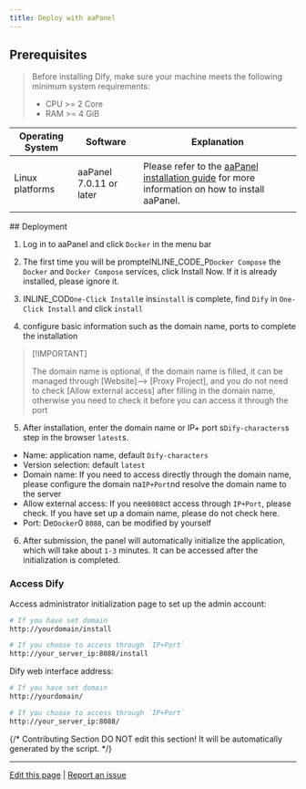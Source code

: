 ```yaml
---
title: Deploy with aaPanel
---
```



## Prerequisites

> Before installing Dify, make sure your machine meets the following minimum system requirements:
>
> * CPU >= 2 Core
> * RAM >= 4 GiB

<table>
  <thead>
    <tr>
      <th>Operating System</th>
      <th>Software</th>
      <th>Explanation</th>
    </tr>
  </thead>
  <tbody>
    <tr>
      <td>Linux platforms</td>
      <td>
        <p>aaPanel 7.0.11 or later</p>
      </td>
      <td>Please refer to the <a href="https://www.aapanel.com/new/download.html#install">aaPanel installation guide</a> for more information on how to install aaPanel.</td>
    </tr>
  </tbody>
</table>
## Deployment

1. Log in to aaPanel and click `Docker` in the menu bar

2. The first time you will be prompteINLINE_CODE_P`Docker Compose` the `Docker` and `Docker Compose` services, click Install Now. If it is already installed, please ignore it.
  
3. INLINE_COD`One-Click Install`e ins`install` is complete, find `Dify` in `One-Click Install` and click `install`  

4. configure basic information such as the domain name, ports to complete the installation
> \[!IMPORTANT]
>
> The domain name is optional, if the domain name is filled, it can be managed through [Website]--> [Proxy Project], and you do not need to check [Allow external access] after filling in the domain name, otherwise you need to check it before you can access it through the port

5. After installation, enter the domain name or IP+ port s`Dify-characters`s step in the browser `latest`s.
- Name: application name, default `Dify-characters`
- Version selection: default `latest`
- Domain name: If you need to access directly through the domain name, please configure the domain na`IP+Port`nd resolve the domain name to the server
- Allow external access: If you nee`8088`ct access through `IP+Port`, please check. If you have set up a domain name, please do not check here.
- Port: De`Docker`0 `8088`, can be modified by yourself

6. After submission, the panel will automatically initialize the application, which will take about `1-3` minutes. It can be accessed after the initialization is completed.

### Access Dify

Access administrator initialization page to set up the admin account:

```bash
# If you have set domain
http://yourdomain/install

# If you choose to access through `IP+Port`
http://your_server_ip:8088/install
```

Dify web interface address:

```bash
# If you have set domain
http://yourdomain/

# If you choose to access through `IP+Port`
http://your_server_ip:8088/
```

{/*
Contributing Section
DO NOT edit this section!
It will be automatically generated by the script.
*/}

---

[Edit this page](https://github.com/langgenius/dify-docs/edit/main/en/getting-started/install-self-hosted/bt-panel.mdx) | [Report an issue](https://github.com/langgenius/dify-docs/issues/new?title=Documentation%20Issue%3A%20&body=%23%23%20Issue%20Description%0A%3C%21--%20Please%20briefly%20describe%20the%20issue%20you%20found%20--%3E%0A%0A%23%23%20Page%20Link%0Ahttps%3A%2F%2Fgithub.com%2Flanggenius%2Fdify-docs%2Fblob%2Fmain%2Fen/getting-started/install-self-hosted%2Fbt-panel.mdx%0A%0A%23%23%20Suggested%20Changes%0A%3C%21--%20If%20you%20have%20specific%20suggestions%20for%20changes%2C%20please%20describe%20them%20here%20--%3E%0A%0A%3C%21--%20Thank%20you%20for%20helping%20improve%20our%20documentation%21%20--%3E)

